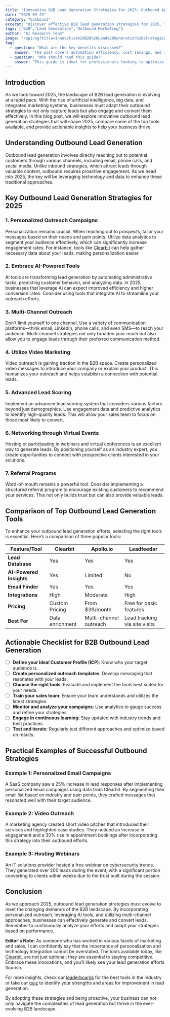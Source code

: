 ```yaml
---
title: "Innovative B2B Lead Generation Strategies for 2025: Outbound Approaches That Work"
date: "2025-09-23"
category: "Outbound"
excerpt: "Discover effective B2B lead generation strategies for 2025, focusing on outbound tactics that drive results."
tags: ["B2B","Lead Generation","Outbound Marketing"]
author: "AI Research Team"
image: "/api/og?title=Innovative%20B2B%20Lead%20Generation%20Strategies%20for%202025%3A%20Outbound%20Approaches%20That%20Work&type=blog&category=Outbound"
faq:
  - question: "What are the key benefits discussed?"
    answer: "The post covers automation efficiency, cost savings, and implementation strategies for outbound tools."
  - question: "Who should read this guide?"
    answer: "This guide is ideal for professionals looking to optimize their outbound workflows with AI-powered solutions."
---
```


## Introduction

As we look toward 2025, the landscape of B2B lead generation is evolving at a rapid pace. With the rise of artificial intelligence, big data, and integrated marketing systems, businesses must adapt their outbound strategies to not only capture leads but also engage and convert them effectively. In this blog post, we will explore innovative outbound lead generation strategies that will shape 2025, compare some of the top tools available, and provide actionable insights to help your business thrive.

## Understanding Outbound Lead Generation

Outbound lead generation involves directly reaching out to potential customers through various channels, including email, phone calls, and social media. Unlike inbound strategies, which attract leads through valuable content, outbound requires proactive engagement. As we head into 2025, the key will be leveraging technology and data to enhance these traditional approaches.

## Key Outbound Lead Generation Strategies for 2025

### 1. Personalized Outreach Campaigns

Personalization remains crucial. When reaching out to prospects, tailor your messages based on their needs and pain points. Utilize data analytics to segment your audience effectively, which can significantly increase engagement rates. For instance, tools like [Clearbit](https://clearbit.com?ref=agentmastery) can help gather necessary data about your leads, making personalization easier.

### 2. Embrace AI-Powered Tools

AI tools are transforming lead generation by automating administrative tasks, predicting customer behavior, and analyzing data. In 2025, businesses that leverage AI can expect improved efficiency and higher conversion rates. Consider using tools that integrate AI to streamline your outreach efforts.

### 3. Multi-Channel Outreach

Don't limit yourself to one channel. Use a variety of communication platforms—think email, LinkedIn, phone calls, and even SMS—to reach your audience. Multi-channel strategies not only broaden your reach but also allow you to engage leads through their preferred communication method.

### 4. Utilize Video Marketing

Video outreach is gaining traction in the B2B space. Create personalized video messages to introduce your company or explain your product. This humanizes your outreach and helps establish a connection with potential leads.

### 5. Advanced Lead Scoring

Implement an advanced lead scoring system that considers various factors beyond just demographics. Use engagement data and predictive analytics to identify high-quality leads. This will allow your sales team to focus on those most likely to convert.

### 6. Networking through Virtual Events

Hosting or participating in webinars and virtual conferences is an excellent way to generate leads. By positioning yourself as an industry expert, you create opportunities to connect with prospective clients interested in your solutions.

### 7. Referral Programs

Word-of-mouth remains a powerful tool. Consider implementing a structured referral program to encourage existing customers to recommend your services. This not only builds trust but can also provide valuable leads.

## Comparison of Top Outbound Lead Generation Tools

To enhance your outbound lead generation efforts, selecting the right tools is essential. Here’s a comparison of three popular tools:

| Feature/Tool        | Clearbit                       | Apollo.io                     | Leadfeeder                    |
|---------------------|-------------------------------|-------------------------------|-------------------------------|
| **Lead Database**   | Yes                           | Yes                           | Yes                           |
| **AI-Powered Insights** | Yes                       | Limited                       | No                            |
| **Email Finder**    | Yes                           | Yes                           | Yes                           |
| **Integrations**    | High                          | Moderate                      | High                          |
| **Pricing**         | Custom Pricing                | From $39/month               | Free for basic features       |
| **Best For**        | Data enrichment               | Multi-channel outreach        | Lead tracking via site visits |

## Actionable Checklist for B2B Outbound Lead Generation

- [ ] **Define your Ideal Customer Profile (ICP)**: Know who your target audience is.
- [ ] **Create personalized outreach templates**: Develop messaging that resonates with your leads.
- [ ] **Choose the right tools**: Evaluate and implement the tools best suited for your needs.
- [ ] **Train your sales team**: Ensure your team understands and utilizes the latest strategies.
- [ ] **Monitor and analyze your campaigns**: Use analytics to gauge success and refine your strategies.
- [ ] **Engage in continuous learning**: Stay updated with industry trends and best practices.
- [ ] **Test and iterate**: Regularly test different approaches and optimize based on results.

## Practical Examples of Successful Outbound Strategies

### Example 1: Personalized Email Campaigns
A SaaS company saw a 25% increase in lead responses after implementing personalized email campaigns using data from Clearbit. By segmenting their email list based on industry and pain points, they crafted messages that resonated well with their target audience.

### Example 2: Video Outreach
A marketing agency created short video pitches that introduced their services and highlighted case studies. They noticed an increase in engagement and a 30% rise in appointment bookings after incorporating this strategy into their outbound efforts.

### Example 3: Hosting Webinars
An IT solutions provider hosted a free webinar on cybersecurity trends. They generated over 200 leads during the event, with a significant portion converting to clients within weeks due to the trust built during the session.

## Conclusion

As we approach 2025, outbound lead generation strategies must evolve to meet the changing demands of the B2B landscape. By incorporating personalized outreach, leveraging AI tools, and utilizing multi-channel approaches, businesses can effectively generate and convert leads. Remember to continuously analyze your efforts and adapt your strategies based on performance. 

**Editor's Note:** As someone who has worked in various facets of marketing and sales, I can confidently say that the importance of personalization and technology integration cannot be overstated. The tools available today, like [Clearbit](https://clearbit.com?ref=agentmastery), are not just optional; they are essential to staying competitive. Embrace these innovations, and you’ll likely see your lead generation efforts flourish.

For more insights, check our [leaderboards](/leaderboards) for the best tools in the industry or take our [quiz](/quiz) to identify your strengths and areas for improvement in lead generation. 

By adopting these strategies and being proactive, your business can not only navigate the complexities of lead generation but thrive in the ever-evolving B2B landscape.
